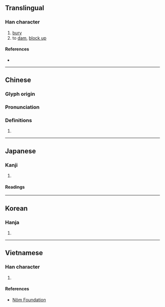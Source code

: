 {{character info}}
==Translingual==

===Han character===
{{Han char|rn=32|rad=土|as=09|sn=12|four=41114|canj=GMWG|ids=⿰土垔}}

# [[bury]]
# to [[dam]], [[block up]]

====References====
* {{Han ref|kx=0232.230|dkj=05239|dj=0470.200|hdz=10461.060|uh=5819|ud=22553|bh=D8A1|bd=55457}}

----

==Chinese==
{{zh-forms}}

===Glyph origin===
{{Han etym}}

===Pronunciation===
{{zh-pron
|m=yīn
|c=jan1
|mc=y
|oc=y
|cat=
}}

===Definitions===
{{zh-hanzi}}

# {{rfdef|zh}}

----

==Japanese==

===Kanji===
{{ja-kanji|grade=|rs=土09}}

# {{rfdef|ja|sort=土09}}

====Readings====
{{ja-readings
|goon=いん
|kanon=いん
|kun=ふさ-ぐ}}

----

==Korean==

===Hanja===
{{ko-hanja|hangeul=인|rv=in|mr=in}}

# {{rfdef|ko|sort=土09}}

----

==Vietnamese==

===Han character===
{{vi-hantu|yên|rs=土09}}

# {{rfdef|vi|sort=土09}}

====References====
* [http://nomfoundation.org/common/nom_details.php?codepoint=5819 Nôm Foundation]
